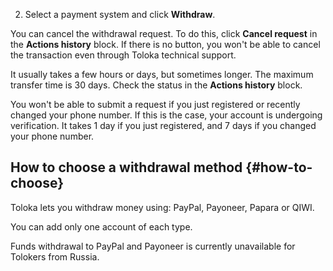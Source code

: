2. Select a payment system and click **Withdraw**.

You can cancel the withdrawal request. To do this, click **Cancel request** in the **Actions history** block. If there is no button, you won't be able to cancel the transaction even through Toloka technical support.

It usually takes a few hours or days, but sometimes longer. The maximum transfer time is 30 days. Check the status in the **Actions history** block.

<Note mode="restriction" title="Alert">

You won't be able to submit a request if you just registered or recently changed your phone number. If this is the case, your account is undergoing verification. It takes 1 day if you just registered, and 7 days if you changed your phone number.

</Note>

## How to choose a withdrawal method {#how-to-choose}

Toloka lets you withdraw money using: PayPal, Payoneer, Papara or QIWI.

You can add only one account of each type.

<Note mode="restriction" title="Alert">

Funds withdrawal to PayPal and Payoneer is currently unavailable for Tolokers from Russia.

</Note>
